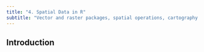 ```yaml
---
title: "4. Spatial Data in R"
subtitle: "Vector and raster packages, spatial operations, cartography."
---
```


## Introduction
